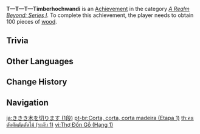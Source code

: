 {{Achievement Infobox
|title        = T—T—T—Timberhochwandi
|id           = 81056
|order id     = 1057
|category     = A Realm Beyond: Series I
|description  = Obtain 100 pieces of [[wood]].
|requirements = 
|primogems    = 5
|tracking     = Tracks the total amount of wood gathered.
|topic        = 
|set          = T—T—T—Timberhochwandi
|tier         = 1
|tiers_total  = 3
}}
'''T—T—T—Timberhochwandi''' is an [[Achievement]] in the category ''[[A Realm Beyond: Series I]]''. To complete this achievement, the player needs to obtain 100 pieces of [[wood]].

==Trivia==
{{Transclude|T—T—T—Timberhochwandi|Trivia}}
<!--
==Video Guides==
{{EVT
|video1   = 
|caption1 = 
}}
-->
==Other Languages==
{{Transclude|T—T—T—Timberhochwandi|Other Languages}}

==Change History==
{{Change History|1.5}}
<!--
==References==
{{Reflist}}
-->
==Navigation==
{{Achievement Navbox}}

[[ja:ききき木を切ります (1段)]]
[[pt-br:Corta, corta, corta madeira (Etapa 1)]]
[[th:คนตัดตัดตัดตัดไม้ (ระดับ 1)]]
[[vi:Thợ Đốn Gỗ (Hạng 1)]]